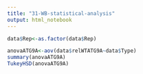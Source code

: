 ```yaml
---
title: "31-WB-statistical-analysis"
output: html_notebook
---
```



```r
data$Rep<-as.factor(data$Rep)

anovaATG9A<-aov(data$relWTATG9A~data$Type)
summary(anovaATG9A)
TukeyHSD(anovaATG9A)

```